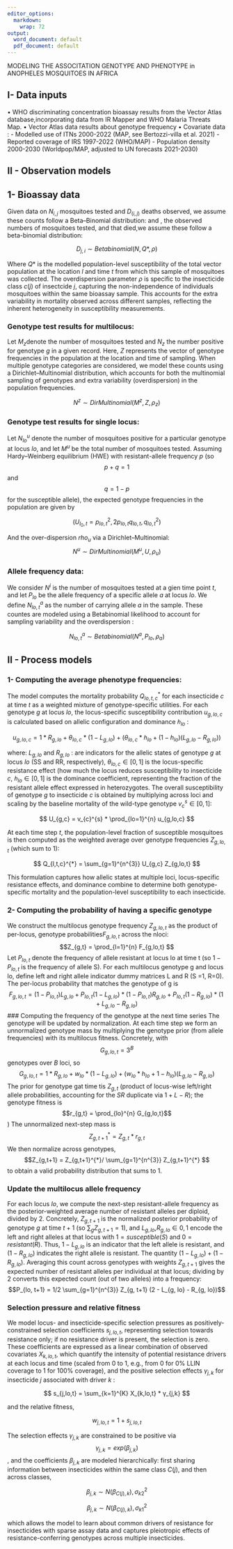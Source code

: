 ```yaml
---
editor_options:
  markdown:
    wrap: 72
output:
  word_document: default
  pdf_document: default
---
```


MODELING THE ASSOCITATION GENOTYPE AND PHENOTYPE in ANOPHELES MOSQUITOES IN AFRICA

## I- Data inputs 
 • WHO discriminating concentration bioassay results from the Vector Atlas database,incorporating data from IR Mapper and WHO Malaria Threats Map.
 • Vector Atlas data results about genotype frequency
 • Covariate data :
     - Modelled use of ITNs 2000-2022 (MAP, see Bertozzi-villa et al. 2021) 
     - Reported coverage of IRS 1997-2022 (WHO/MAP) - Population density 2000-2030 (Worldpop/MAP, adjusted to UN forecasts 2021-2030) 


## II - Observation models
## 1-  Bioassay data 
Given data on $N_{i,j}$ mosquitoes tested and $D_(i,j)$ deaths observed, we assume these counts follow a Beta–Binomial distribution: and , the observed numbers of mosquitoes tested, and that died,we assume these follow a beta-binomial distribution:

$$
D_{j,i} \sim Betabinomial(N, Q*, \rho)
$$

Where $Q*$ is the modelled population-level susceptibility of the total vector population at the location $l$ and time $t$ from which this sample of mosquitoes was collected. The overdispersion parameter $\rho$ is specific to the insecticide class $c(j)$ of insectcide $j$, capturing the non-independence of individuals mosquitoes within the same bioassay sample. This accounts for the extra variability in mortality observed across different samples, reflecting the inherent heterogeneity in susceptibility measurements.

### Genotype test results for multilocus:

Let $M_z$denote the number of mosquitoes tested and  $N_z$ the number positive for genotype $g$ in a given record. Here, $Z$ represents the vector of genotype frequencies in the population at the location and time of sampling. When multiple genotype categories are considered, we model these counts using a Dirichlet–Multinomial distribution, which accounts for both the multinomial sampling of genotypes and extra variability (overdispersion) in the population frequencies.

$$
N^{z} \sim DirMultinomial( M^{z}, Z, \rho_z)
$$

### Genotype test results for single locus: 
Let $N_{lo}^u$ denote the number of mosquitoes positive for a particular genotype at locus $lo$, and let $M^{u}$ be the total number of mosquitoes tested. Assuming Hardy–Weinberg equilibrium (HWE) with resistant-allele frequency $p$ (so $$p + q = 1$$ and $$q = 1 − p$$ for the susceptible allele), the expected genotype frequencies in the population are given by

$$(U_{l_0,t} = p_{lo,t}^2, 2p_{lo,t} q_{lo,t}, q_{lo,t}^2)$$


And the over-dispersion $rho_{u}$ via a Dirichlet–Multinomial:
$$
N^{u} \sim DirMultinomial (M^{u}, U, \rho_{u})
$$ 

### Allele frequency data: 
We consider $N^{i}$ is the number of mosquitoes tested at a gien time point $t$, and let $P_{lo}$ be the allele frequency of a specific allele $a$ at locus $lo$. We define $N_{lo,t}^{a}$ as the number of carrying allele $a$ in the sample. These countes are modeled using a Betabinomial likelihood to account for sampling variability and the overdispersion :

$$  
N_{lo,t}^{a} \sim Betabinomial (N^{a}, P_{lo}, \rho_{a})
$$ 

## II - Process models
### 1- Computing the average phenotype frequencies:
The model computes the mortality probability $Q^{*}_{lo,t, c}$ for each insecticide $c$ at time $t$ as a weighted mixture of genotype-specific utilities. For each genotype $g$ at locus $lo$, the locus-specific susceptibility contribution $u_{g,lo,c}$ is calculated based on allelic configuration and dominance $ℎ_{lo}$ :

$$
u_{g,lo,c} = 1 * R_{g,lo} + \theta_{lo,c} * (1 - L_{g,lo}) + (\theta_{lo,c} * ℎ_{lo} + (1 - h_{lo}) (L_{g,lo} - R_{g,lo}))
$$

where:
 $L_{g,lo}$ and $R_{g,lo}$ : are indicators for the allelic states of genotype $g$ at locus $lo$ (SS and RR, respectively),
 $\theta_{lo,c} \in [0,1]$ is the locus-specific resistance effect (how much the locus reduces susceptibility to insecticide $c$,
 $ℎ_{lo} \in [0,1]$ is the dominance coefficient, representing the fraction of the resistant allele effect expressed in heterozygotes.
The overall susceptibility of genotype $g$ to insecticide $c$ is obtained by multiplying across loci and scaling by the baseline mortality of the wild-type genotype $v_{c}^{s} \in [0,1]$:

$$
U_{g,c} = v_{c}^{s} * \prod_{lo=1}^{n} u_{g,lo,c}
$$
 
At each time step $t$, the population-level fraction of susceptible mosquitoes is then computed as the weighted average over genotype frequencies $Z_{g,lo,t}$ (which sum to 1):

$$
Q_{l,t,c}^{*} = \sum_{g=1}^{n^{3}} U_{g,c} Z_{g,lo,t}
$$ 

This formulation captures how allelic states at multiple loci, locus-specific resistance effects, and dominance combine to determine both genotype-specific mortality and the population-level susceptibility to each insecticide.

### 2- Computing the probability of having a specific genotype 
We construct the multilocus genotype frequency $Z_{g,lo,t}$ as the product of per-locus,  genotype probabilities$F_{g,lo,t}$ across the nloci:
$$Z_{g,t} = \prod_{l=1}^{n} F_{g,lo,t}
$$
Let $P_{lo,t}$ denote the frequency of allele resistant at locus lo at time t (so $1-P_{lo,t}$ is the frequency of allele S). For each multilocus genotype g and locus lo, define left and right allele indicator dummy matrices L and R (S =1, R=0). The per-locus probability that matches the genotype of g is 
$$F_{g,lo,t} = (1 - P_{lo, t})L_{g, lo} + P_{lo, t} (1 - L_{g, lo}) *
(1 - P_{lo, t})R_{g, lo} + P_{lo, t} (1 - R_{g, lo}) * (1 + L_{g, lo} - R_{g, lo})
$$
### Computing the frequency of the genotype at the next time series
The genotype will be updated by normalization. At each time step we form an unnormalized genotype mass by multiplying the genotype prior (from allele frequencies) with its multilocus fitness. Concretely, with $$G_{g,lo,t} = 3^{B}$$  genotypes over $B$ loci, so $$G_{g,lo,t} = 1 * R_{g, lo} + w_{lo} * (1 - L_{g, lo}) + 
        (w_{lo} * h_{lo} + 1 - h_{lo}) (L_{g, lo} - R_{g, lo})
        $$
The prior for genotype gat time tis $Z_{g,t}$ (product of locus-wise left/right allele probabilities, accounting for the $SR$ duplicate via $1+L-R$); the genotype fitness is $$r_{g,t} = \prod_{lo}^{n} G_{g,lo,t}$$ )
The unnormalized next-step mass is $$Z_{g,t+1}^{*} = Z_{g,t} * r_{g,t}$$
We then normalize across genotypes, $$Z_{g,t+1} = Z_{g,t+1}^{*}/ \sum_{g=1}^{n^{3}} Z_{g,t+1}^{*}
$$ to obtain a valid probability distribution that sums to 1.

### Update the multilocus allele frequency
For each locus $lo$, we compute the next-step resistant-allele frequency as the posterior-weighted average number of resistant alleles per diploid, divided by 2. Concretely, $Z_{g,t+1}$ is the normalized posterior probability of genotype $g$ at time $t+1$ (so $\sum_{g} Z_{g, t+1}=1$), and $L_{g,lo}$,$R_{g,lo}∈{0,1}$ encode the left and right alleles at that locus with $1 = susceptible (S)$ and $0 = resistant (R)$. Thus, $1 - L_{g,lo}$ is an indicator that the left allele is resistant, and $(1 - R_{g,lo})$ indicates the right allele is resistant. The quantity $(1 - L_{g,lo})+(1 - R_{g,lo})$. Averaging this count across genotypes with weights $Z_{g,t+1}$ gives the expected  number of resistant alleles per individual at that locus; dividing by 2 converts this expected count (out of two alleles) into a frequency:
 $$P_{lo, t+1} = 1/2  \sum_{g=1}^{n^{3}} Z_{g, t+1} (2 - L_{g, lo} - R_{g, lo})$$
 

### Selection pressure and relative fitness
We model locus- and insecticide-specific selection pressures as positively-constrained selection coefficients $s_{j,lo,t}$, representing selection towards resistance only; if no resistance driver is present, the selection is zero. These coefficients are expressed as a linear combination of observed covariates $X_{k,lo,t}$, which quantify the intensity of potential resistance drivers at each locus and time (scaled from 0 to 1, e.g., from 0 for 0% LLIN coverage to 1 for 100% coverage), and the positive selection effects 
$γ_{j,k}$ for insecticide $j$ associated with driver $k$ : 

$$
s_{j,lo,t} = \sum_{k=1}^{K} X_{k,lo,t} * γ_{j,k}
$$

and the relative fitness,

$$
w_{j,lo,t} = 1 + s_{j,lo,t}
$$

The selection effects $γ_{j,k}$ are constrained to be positive via
$$ γ_{j,k} =e xp(β_{j,k})$$, and the coefficients $β_{j,k}$ are modeled hierarchically: first sharing information between insecticides within the same class $C(j)$, and then across classes,

$$
β_{j,k} ∼ N(β_{C(j),k}), \sigma_{k2}^{2}
$$

$$
β_{j,k} ∼ N(β_{C(j),k}), \sigma_{k1}^{2}
$$

which allows the model to learn about common drivers of resistance for insecticides with sparse assay data and captures pleiotropic effects of resistance-conferring genotypes across multiple insecticides.
















